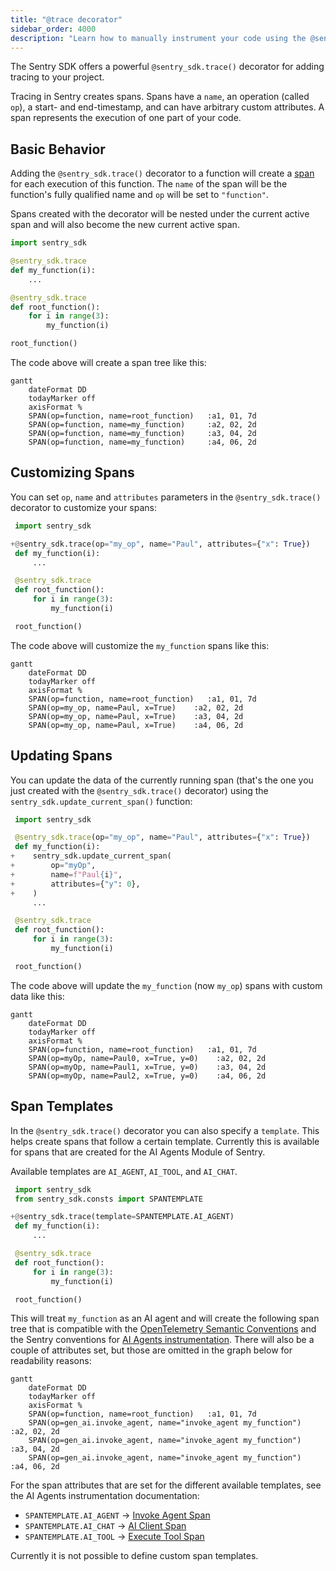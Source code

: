 ```yaml
---
title: "@trace decorator"
sidebar_order: 4000
description: "Learn how to manually instrument your code using the @sentry_sdk.trace() decorator."
---
```


The Sentry SDK offers a powerful `@sentry_sdk.trace()` decorator for adding tracing to your project.

Tracing in Sentry creates spans. Spans have a `name`, an operation (called `op`), a start- and end-timestamp, and can have arbitrary custom attributes. A span represents the execution of one part of your code.


## Basic Behavior

Adding the `@sentry_sdk.trace()` decorator to a function will create a [span](/concepts/key-terms/tracing/distributed-tracing/#traces-transactions-and-spans) for each execution of this function. The `name` of the span will be the function's fully qualified name and `op` will be set to `"function"`.

Spans created with the decorator will be nested under the current active span and will also become the new current active span.

```python
import sentry_sdk

@sentry_sdk.trace
def my_function(i):
    ...

@sentry_sdk.trace
def root_function():
    for i in range(3):
        my_function(i)

root_function()
```

The code above will create a span tree like this:
```mermaid
gantt
    dateFormat DD
    todayMarker off
    axisFormat %
    SPAN(op=function, name=root_function)   :a1, 01, 7d
    SPAN(op=function, name=my_function)     :a2, 02, 2d
    SPAN(op=function, name=my_function)     :a3, 04, 2d
    SPAN(op=function, name=my_function)     :a4, 06, 2d
```

## Customizing Spans

You can set `op`, `name` and `attributes` parameters in the `@sentry_sdk.trace()` decorator to customize your spans:
```python {diff}
 import sentry_sdk

+@sentry_sdk.trace(op="my_op", name="Paul", attributes={"x": True})
 def my_function(i):
     ...

 @sentry_sdk.trace
 def root_function():
     for i in range(3):
         my_function(i)

 root_function()
```

The code above will customize the `my_function` spans like this:
```mermaid
gantt
    dateFormat DD
    todayMarker off
    axisFormat %
    SPAN(op=function, name=root_function)   :a1, 01, 7d
    SPAN(op=my_op, name=Paul, x=True)    :a2, 02, 2d
    SPAN(op=my_op, name=Paul, x=True)    :a3, 04, 2d
    SPAN(op=my_op, name=Paul, x=True)    :a4, 06, 2d
```

## Updating Spans

You can update the data of the currently running span (that's the one you just created with the `@sentry_sdk.trace()` decorator) using the `sentry_sdk.update_current_span()` function:
```python {diff}
 import sentry_sdk

 @sentry_sdk.trace(op="my_op", name="Paul", attributes={"x": True})
 def my_function(i):
+    sentry_sdk.update_current_span(
+        op="myOp",
+        name=f"Paul{i}",
+        attributes={"y": 0},
+    )
     ...

 @sentry_sdk.trace
 def root_function():
     for i in range(3):
         my_function(i)

 root_function()
```

The code above will update the `my_function` (now `my_op`) spans with custom data like this:
```mermaid
gantt
    dateFormat DD
    todayMarker off
    axisFormat %
    SPAN(op=function, name=root_function)   :a1, 01, 7d
    SPAN(op=myOp, name=Paul0, x=True, y=0)    :a2, 02, 2d
    SPAN(op=myOp, name=Paul1, x=True, y=0)    :a3, 04, 2d
    SPAN(op=myOp, name=Paul2, x=True, y=0)    :a4, 06, 2d
```

## Span Templates

In the `@sentry_sdk.trace()` decorator you can also specify a `template`. This helps create spans that follow a certain template. Currently this is available for spans that are created for the AI Agents Module of Sentry.

Available templates are `AI_AGENT`, `AI_TOOL`, and `AI_CHAT`.

```python {diff}
 import sentry_sdk
 from sentry_sdk.consts import SPANTEMPLATE

+@sentry_sdk.trace(template=SPANTEMPLATE.AI_AGENT)
 def my_function(i):
     ...

 @sentry_sdk.trace
 def root_function():
     for i in range(3):
         my_function(i)

 root_function()
```

This will treat `my_function` as an AI agent and will create the following span tree that is compatible with the [OpenTelemetry Semantic Conventions](https://opentelemetry.io/docs/specs/semconv/gen-ai/gen-ai-agent-spans/) and the Sentry conventions for [AI Agents instrumentation](/platforms/python/tracing/instrumentation/custom-instrumentation/ai-agents-module/#spans). There will also be a couple of attributes set, but those are omitted in the graph below for readability reasons:
```mermaid
gantt
    dateFormat DD
    todayMarker off
    axisFormat %
    SPAN(op=function, name=root_function)   :a1, 01, 7d
    SPAN(op=gen_ai.invoke_agent, name="invoke_agent my_function")    :a2, 02, 2d
    SPAN(op=gen_ai.invoke_agent, name="invoke_agent my_function")    :a3, 04, 2d
    SPAN(op=gen_ai.invoke_agent, name="invoke_agent my_function")    :a4, 06, 2d
```

For the span attributes that are set for the different available templates, see the AI Agents instrumentation documentation:
- `SPANTEMPLATE.AI_AGENT` -> [Invoke Agent Span](/platforms/python/tracing/instrumentation/custom-instrumentation/ai-agents-module/#invoke-agent-span)
- `SPANTEMPLATE.AI_CHAT` -> [AI Client Span](/platforms/python/tracing/instrumentation/custom-instrumentation/ai-agents-module/#ai-client-span)
- `SPANTEMPLATE.AI_TOOL` -> [Execute Tool Span](/platforms/python/tracing/instrumentation/custom-instrumentation/ai-agents-module/#execute-tool-span)

Currently it is not possible to define custom span templates.
